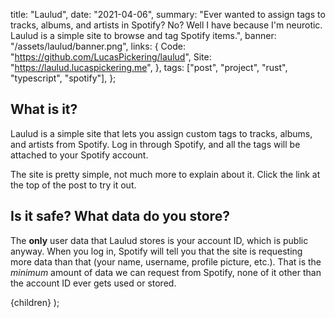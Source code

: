 
  title: "Laulud",
  date: "2021-04-06",
  summary:
    "Ever wanted to assign tags to tracks, albums, and artists in Spotify? No? Well I have because I'm neurotic. Laulud is a simple site to browse and tag Spotify items.",
  banner: "/assets/laulud/banner.png",
  links: {
    Code: "https://github.com/LucasPickering/laulud",
    Site: "https://laulud.lucaspickering.me",
  },
  tags: ["post", "project", "rust", "typescript", "spotify"],
};

## What is it?

Laulud is a simple site that lets you assign custom tags to tracks, albums, and artists from Spotify. Log in through Spotify, and all the tags will be attached to your Spotify account.

The site is pretty simple, not much more to explain about it. Click the link at the top of the post to try it out.

## Is it safe? What data do you store?

The **only** user data that Laulud stores is your account ID, which is public anyway. When you log in, Spotify will tell you that the site is requesting more data than that (your name, username, profile picture, etc.). That is the _minimum_ amount of data we can request from Spotify, none of it other than the account ID ever gets used or stored.

  <PostView metadata={metadata}>{children}</PostView>
);
